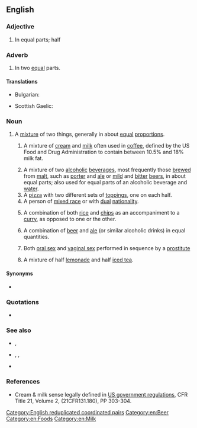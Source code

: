{{also|half-and-half}}
==English==

===Adjective===
{{en-adj|-}}

# In equal parts; half

===Adverb===
{{en-adv|-}}

# In two [[equal]] parts.

====Translations====
{{trans-top|in equal parts}}
* Bulgarian: {{t|bg|поравно}}
{{trans-mid}}
* Scottish Gaelic: {{t|gd|leth mar leth}}
{{trans-bottom}}

===Noun===
{{en-noun|-}}

# A [[mixture]] of two things, generally in about [[equal]] [[proportion]]s.
## {{lb|en|US}} A mixture of [[cream]] and [[milk]] often used in [[coffee]], defined by the US Food and Drug Administration to contain between 10.5% and 18% milk fat.
## A mixture of two [[alcoholic]] [[beverage]]s, most frequently those [[brew#Verb|brewed]] from [[malt]], such as [[porter]] and [[ale]] or [[mild]] and [[bitter]] [[beer]]s, in about equal parts; also used for equal parts of an alcoholic beverage and [[water]].
## A [[pizza]] with two different sets of [[topping]]s, one on each half.
## A person of [[mixed-race|mixed race]] or with [[dual]] [[nationality]].
## {{lb|en|UK|Ireland}} A combination of both [[rice]] and [[chip]]s as an accompaniment to a [[curry]], as opposed to one or the other.
## {{lb|en|UK}} A combination of [[beer]] and [[ale]] (or similar alcoholic drinks) in equal quantities.
## {{lb|en|slang}} Both [[oral sex]] and [[vaginal sex]] performed in sequence by a [[prostitute]]
## {{lb|en|US}} A mixture of half [[lemonade]] and half [[iced tea]].

====Synonyms====
* {{sense|lemonade and iced tea}} {{l|en|Arnold Palmer}}

===Quotations===
* {{seeCites}}

===See also===
* {{l|en|fifty-fifty}}, {{l|en|go Dutch}}
* {{l|en|go halfsies}}, {{l|en|go halves}}, {{l|en|halfsies}}
* {{l|en|six of one, half a dozen of the other}}

===References===
* Cream & milk sense legally defined in [https://web.archive.org/web/20040602114017/http://vm.cfsan.fda.gov/~lrd/fcf131.html US government regulations], CFR Title 21, Volume 2, (21CFR131.180), PP 303-304.

[[Category:English reduplicated coordinated pairs]]
[[Category:en:Beer]]
[[Category:en:Foods]]
[[Category:en:Milk]]